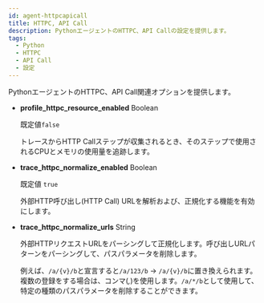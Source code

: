 ```yaml
---
id: agent-httpcapicall
title: HTTPC, API Call
description: PythonエージェントのHTTPC、API Callの設定を提供します。
tags:
  - Python
  - HTTPC
  - API Call
  - 設定
---
```


PythonエージェントのHTTPC、API Call関連オプションを提供します。

- **profile_httpc_resource_enabled** <span class='type'>Boolean</span>

  既定値`false`

  トレースからHTTP Callステップが収集されるとき、そのステップで使用されるCPUとメモリの使用量を追跡します。

- **trace_httpc_normalize_enabled** <span class='type'>Boolean</span>

  既定値 `true`

  外部HTTP呼び出し(HTTP Call) URLを解析および、正規化する機能を有効にします。 

- **trace_httpc_normalize_urls** <span class='type'>String</span>

  外部HTTPリクエストURLをパーシングして正規化します。呼び出しURLパターンをパーシングして、パスパラメータを削除します。 

  例えば、`/a/{v}/b`と宣言すると`/a/123/b` → `/a/{v}/b`に置き換えられます。複数の登録をする場合は、コンマ(_,_)を使用します。`/a/*/b`として使用して、特定の種類のパスパラメータを削除することができます。      
